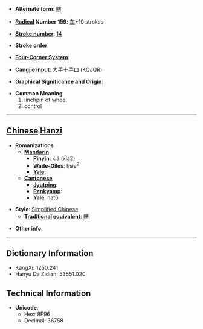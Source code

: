 * '''Alternate form''': [[轄]]

* '''[[Wiktionary:Chinese radical index| Radical]] Number 159''': [[Wiktionary:Chinese radical index 车|车]]+10 strokes

* '''[[Wiktionary:Chinese total strokes index|Stroke number]]''': [[Wiktionary:Chinese total strokes index 14|14]]

* '''Stroke order''': 

* '''[[Wiktionary:Chinese four corner index|Four-Corner System]]''': 

* '''[[Wiktionary:Chinese Cangjie index|Cangjie input]]''': 大手十手口 (KQJQR)

* '''Graphical Significance and Origin''': 

* '''Common Meaning'''
*#linchpin of wheel
*# control


----

== [[Chinese]] [[Hanzi]] ==

* '''Romanizations'''
** '''[[Mandarin]]'''
*** '''[[Pinyin]]''': xiá (xia2)
*** '''[[Wade-Giles]]''': hsia<sup>2</sup>
*** '''[[Yale]]''': 
** '''[[Cantonese]]'''
*** '''[[Jyutping]]''':
*** '''[[Penkyamp]]''': 
*** '''[[Yale]]''': hat6

* '''Style''': [[Simplified Chinese]] 
** '''[[Traditional Chinese|Traditional]] equivalent''': [[轄]]

* '''Other info''': 

----

== Dictionary Information ==

* KangXi: 1250.241
* Hanyu Da Zidian: 53551.020

== Technical Information ==

* '''Unicode''':
** Hex: 8F96
** Decimal: 36758